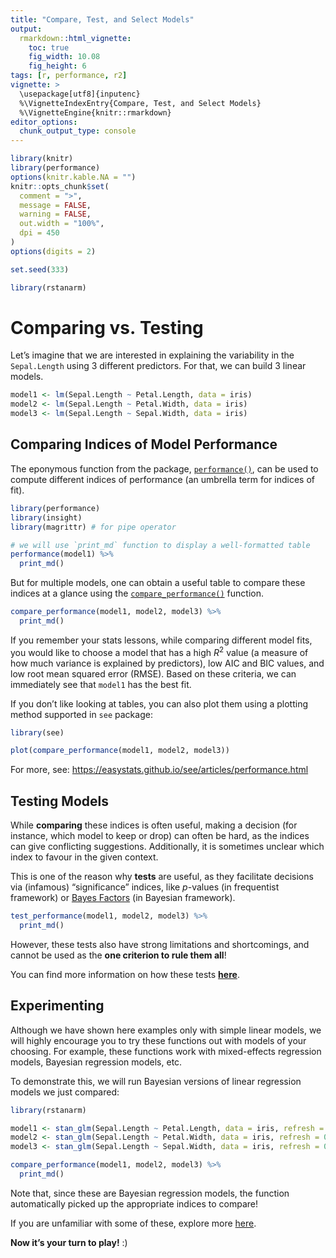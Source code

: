 ```yaml
---
title: "Compare, Test, and Select Models"
output: 
  rmarkdown::html_vignette:
    toc: true
    fig_width: 10.08
    fig_height: 6
tags: [r, performance, r2]
vignette: >
  \usepackage[utf8]{inputenc}
  %\VignetteIndexEntry{Compare, Test, and Select Models}
  %\VignetteEngine{knitr::rmarkdown}
editor_options: 
  chunk_output_type: console
---
```


```r
library(knitr)
library(performance)
options(knitr.kable.NA = "")
knitr::opts_chunk$set(
  comment = ">",
  message = FALSE,
  warning = FALSE,
  out.width = "100%",
  dpi = 450
)
options(digits = 2)

set.seed(333)

library(rstanarm)
```

# Comparing vs. Testing

Let's imagine that we are interested in explaining the variability in the `Sepal.Length` using 3 different predictors. For that, we can build 3 linear models.

```r
model1 <- lm(Sepal.Length ~ Petal.Length, data = iris)
model2 <- lm(Sepal.Length ~ Petal.Width, data = iris)
model3 <- lm(Sepal.Length ~ Sepal.Width, data = iris)
```

## Comparing Indices of Model Performance

The eponymous function from the package,
[`performance()`](https://easystats.github.io/performance/reference/model_performance.html),
can be used to compute different indices of performance (an umbrella term for
indices of fit).

```r
library(performance)
library(insight)
library(magrittr) # for pipe operator

# we will use `print_md` function to display a well-formatted table
performance(model1) %>%
  print_md()
```

But for multiple models, one can obtain a useful table to compare these indices
at a glance using the
[`compare_performance()`](https://easystats.github.io/performance/reference/compare_performance.html)
function.

```r
compare_performance(model1, model2, model3) %>%
  print_md()
```

If you remember your stats lessons, while comparing different model fits, you
would like to choose a model that has a high $R^2$ value (a measure of how much
variance is explained by predictors), low AIC and BIC values, and low root mean
squared error (RMSE). Based on these criteria, we can immediately see that
`model1` has the best fit.

If you don't like looking at tables, you can also plot them using a plotting method supported in `see` package:

```r
library(see)

plot(compare_performance(model1, model2, model3))
```

For more, see: <https://easystats.github.io/see/articles/performance.html>

## Testing Models

While **comparing** these indices is often useful, making a decision (for
instance, which model to keep or drop) can often be hard, as the indices can
give conflicting suggestions. Additionally, it is sometimes unclear which index
to favour in the given context.

This is one of the reason why **tests** are useful, as they facilitate decisions
via (infamous) "significance" indices, like *p*-values (in frequentist
framework) or [Bayes Factors](https://easystats.github.io/bayestestR/articles/bayes_factors.html) (in
Bayesian framework).

```r
test_performance(model1, model2, model3) %>%
  print_md()
```

However, these tests also have strong limitations and shortcomings, and cannot
be used as the **one criterion to rule them all**!

You can find more information on how these tests [**here**](https://easystats.github.io/performance/reference/test_performance.html).

## Experimenting

Although we have shown here examples only with simple linear models, we will
highly encourage you to try these functions out with models of your choosing.
For example, these functions work with mixed-effects regression models, Bayesian
regression models, etc.

To demonstrate this, we will run Bayesian versions of linear regression models
we just compared:

```r
library(rstanarm)

model1 <- stan_glm(Sepal.Length ~ Petal.Length, data = iris, refresh = 0)
model2 <- stan_glm(Sepal.Length ~ Petal.Width, data = iris, refresh = 0)
model3 <- stan_glm(Sepal.Length ~ Sepal.Width, data = iris, refresh = 0)

compare_performance(model1, model2, model3) %>%
  print_md()
```

Note that, since these are Bayesian regression models, the function
automatically picked up the appropriate indices to
compare!

If you are unfamiliar with some of these, explore more [here](https://easystats.github.io/performance/reference/looic.html).

**Now it's your turn to play!** :)
